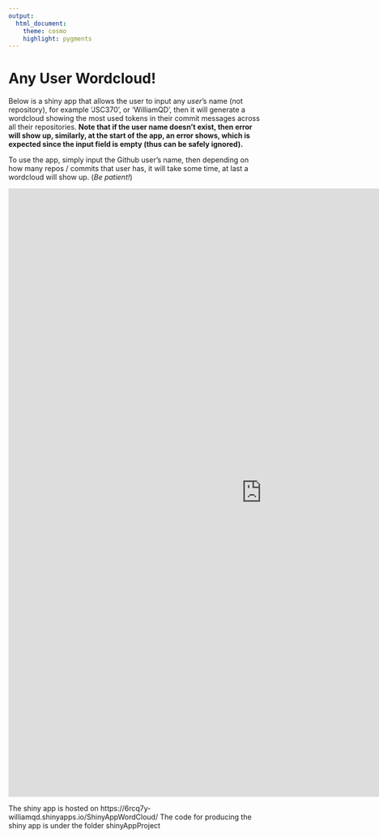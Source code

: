 ```yaml
---
output: 
  html_document:
    theme: cosmo
    highlight: pygments
---
```


# Any User Wordcloud!

Below is a shiny app that allows the user to input any *user*'s name (not repository), for example 'JSC370', or 'WilliamQD', then it will generate a wordcloud showing the most used tokens in their commit messages across all their repositories. **Note that if the user name doesn't exist, then error will show up, similarly, at the start of the app, an error shows, which is expected since the input field is empty (thus can be safely ignored).**

To use the app, simply input the Github user's name, then depending on how many repos / commits that user has, it will take some time, at last a wordcloud will show up. (*Be patient!*)


<iframe height="1200" width="1000" frameborder="no" src="https://6rcq7y-williamqd.shinyapps.io/ShinyAppWordCloud/"> </iframe>

The shiny app is hosted on https://6rcq7y-williamqd.shinyapps.io/ShinyAppWordCloud/
The code for producing the shiny app is under the folder shinyAppProject